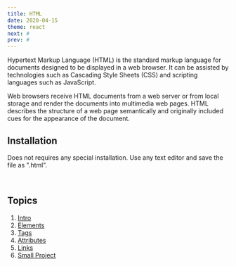 ```yaml
---
title: HTML
date: 2020-04-15
theme: react
next: #
prev: #
---
```




Hypertext Markup Language (HTML) is the 
standard markup language for documents designed 
to be displayed in a web browser. It can be assisted 
by technologies such as Cascading Style Sheets (CSS) and 
scripting languages such as JavaScript.

Web browsers receive HTML documents from a web 
server or from local storage and render the documents 
into multimedia web pages. HTML describes the structure 
of a web page semantically and originally included cues 
for the appearance of the document.

<div style={{height: "100%", float: "right", width: "300px", margin: "auto 0"}}>
    <HtmlLogo />
</div>

## Installation

Does not requires any special installation. Use any text editor and save the file as ".html".

<br/>

## Topics

1. [Intro](#)
2. [Elements](#)
3. [Tags](#)
4. [Attributes](#)
5. [Links](#)
6. [Small Project](#)



